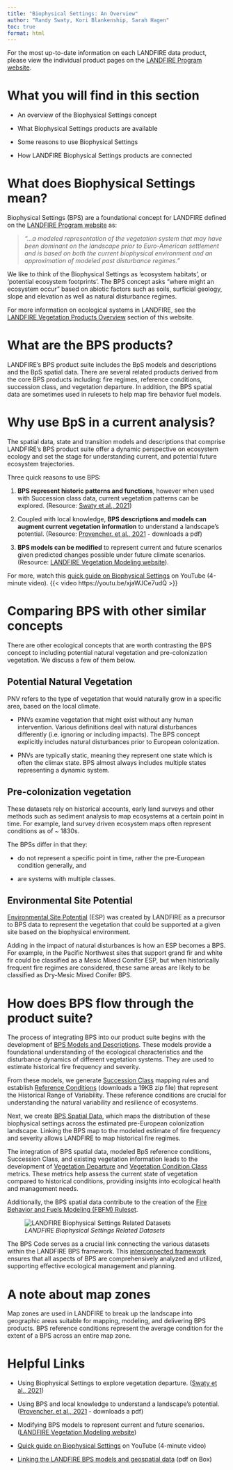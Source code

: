 ---
title: "Biophysical Settings: An Overview"
author: "Randy Swaty, Kori Blankenship, Sarah Hagen"
toc: true
format: html
---

::: callout-note
For the most up-to-date information on each LANDFIRE data product, please view the individual product pages on the [LANDFIRE Program website](https://www.landfire.gov).
:::

# What you will find in this section

-   An overview of the Biophysical Settings concept

-   What Biophysical Settings products are available

-   Some reasons to use Biophysical Settings

-   How LANDFIRE Biophysical Settings products are connected

# What does Biophysical Settings mean?

Biophysical Settings (BPS) are a foundational concept for LANDFIRE defined on the [LANDFIRE Program website](https://landfire.gov/vegetation/bps) as:

> *“…a modeled representation of the vegetation system that may have been dominant on the landscape prior to Euro-American settlement and is based on both the current biophysical environment and an approximation of modeled past disturbance regimes.”*
> 

We like to think of the Biophysical Settings as ‘ecosystem habitats’, or ‘potential ecosystem footprints’. The BPS concept asks “where might an ecosystem occur” based on abiotic factors such as soils, surficial geology, slope and elevation as well as natural disturbance regimes.

For more information on ecological systems in LANDFIRE, see the [LANDFIRE Vegetation Products Overview](../../1_Vegetation/1_lf-vegetation-data.qmd) section of this website.

# What are the BPS products?

LANDFIRE’s BPS product suite includes the BpS models and descriptions and the BpS spatial data. There are several related products derived from the core BPS products including: fire regimes, reference conditions, succession class, and vegetation departure. In addition, the BPS spatial data are sometimes used in rulesets to help map fire behavior fuel models.

# Why use BpS in a current analysis?

The spatial data, state and transition models and descriptions that comprise LANDFIRE’s BPS product suite offer a dynamic perspective on ecosystem ecology and set the stage for understanding current, and potential future ecosystem trajectories.

Three quick reasons to use BPS:

1.  **BPS represent historic patterns and functions**, however when used with Succession class data, current vegetation patterns can be explored. (Resource: [Swaty et al., 2021](https://www.mdpi.com/2073-445X/11/1/28))

2.  Coupled with local knowledge, **BPS descriptions and models can augment current vegetation information** to understand a landscape’s potential. (Resource: [Provencher. et al., 2021](https://www.mdpi.com/2225-1154/9/5/79/pdf) - downloads a pdf)

3.  **BPS models can be modified** to represent current and future scenarios given predicted changes possible under future climate scenarios. (Resource: [LANDFIRE Vegetation Modeling website](https://thenatureconservancy.github.io/landfiremodels/index.html)).

For more, watch this [quick guide on Biophysical Settings](https://youtu.be/xjaWJCe7udQ) on YouTube (4-minute video). {{< video https://youtu.be/xjaWJCe7udQ >}}

# Comparing BPS with other similar concepts
There are other ecological concepts that are worth contrasting the BPS concept to including potential natural vegetation and pre-colonization vegetation. We discuss a few of them below.

## Potential Natural Vegetation

PNV refers to the type of vegetation that would naturally grow in a specific area, based on the local climate.

-   PNVs examine vegetation that might exist without any human intervention. Various definitions deal with natural disturbances differently (i.e. ignoring or including impacts). The BPS concept explicitly includes natural disturbances prior to European colonization.

-   PNVs are typically static, meaning they represent one state which is often the climax state. BPS almost always includes multiple states representing a dynamic system.

## Pre-colonization vegetation

These datasets rely on historical accounts, early land surveys and other methods such as sediment analysis to map ecosystems at a certain point in time. For example, land survey driven ecosystem maps often represent conditions as of ~ 1830s. 

The BPSs differ in that they:

-   do not represent a specific point in time, rather the pre-European condition generally, and

-   are systems with multiple classes.

## Environmental Site Potential

[Environmental Site Potential](https://landfire.gov/vegetation/esp) (ESP) was created by LANDFIRE as a precursor to BPS data to represent the vegetation that could be supported at a given site based on the biophysical environment.

Adding in the impact of natural disturbances is how an ESP becomes a BPS. For example, in the Pacific Northwest sites that support grand fir and white fir could be classified as a Mesic Mixed Conifer ESP, but when historically frequent fire regimes are considered, these same areas are likely to be classified as Dry-Mesic Mixed Conifer BPS.

# How does BPS flow through the product suite?

The process of integrating BPS into our product suite begins with the development of [BPS Models and Descriptions](https://www.landfire.gov/vegetation/bps-models). These models provide a foundational understanding of the ecological characteristics and the disturbance dynamics of different vegetation systems. They are used to estimate historical fire frequency and severity.

From these models, we generate [Succession Class](https://www.landfire.gov/vegetation/sclass) mapping rules and establish [Reference Conditions](https://www.landfire.gov/sites/default/files/zip/LANDFIRE_CONUS_Reference_Condition_Table_August_2020.zip) (downloads a 19KB zip file) that represent the Historical Range of Variability. These reference conditions are crucial for understanding the natural variability and resilience of ecosystems.

Next, we create [BPS Spatial Data](https://www.landfire.gov/vegetation/bps), which maps the distribution of these biophysical settings across the estimated pre-European colonization landscape. Linking the BPS map to the modeled estimate of fire frequency and severity allows LANDFIRE to map historical fire regimes.

The integration of BPS spatial data, modeled BpS reference conditions, Succession Class, and existing vegetation information leads to the development of [Vegetation Departure](https://www.landfire.gov/vegetation/vdep) and [Vegetation Condition Class](https://www.landfire.gov/vegetation/vcc) metrics. These metrics help assess the current state of vegetation compared to historical conditions, providing insights into ecological health and management needs.

Additionally, the BPS spatial data contribute to the creation of the [Fire Behavior and Fuels Modeling (FBFM) Ruleset](https://www.landfire.gov/fuel/fuel_rulesets_db).

![*LANDFIRE Biophysical Settings Related Datasets*](images/BpS_datasets.jpg){fig-alt="LANDFIRE BPS Related Datasets: BPS Descriptions Documents, BPS Descriptions Access Database, Historical Fire Regime Spatial Data, BPS Spatial Data, Vegetation Departure Spatial Data, Reference Condition Table, ST-Sim Reference Condition Models, Succession Class Mapping Rules. BPS code is the link."}

The BPS Code serves as a crucial link connecting the various datasets within the LANDFIRE BPS framework. This [interconnected framework](https://tnc.app.box.com/s/jyostw32akl86j3s9q3481tjmkus9w58) ensures that all aspects of BPS are comprehensively analyzed and utilized, supporting effective ecological management and planning.

# A note about map zones

Map zones are used in LANDFIRE to break up the landscape into geographic areas suitable for mapping, modeling, and delivering BPS products. BPS reference conditions represent the average condition for the extent of a BPS across an entire map zone.

# Helpful Links

- Using Biophysical Settings to explore vegetation departure. ([Swaty et al., 2021](https://www.mdpi.com/2073-445X/11/1/28))

- Using BPS and local knowledge to understand a landscape’s potential. ([Provencher. et al., 2021](https://www.mdpi.com/2225-1154/9/5/79/pdf) - downloads a pdf)

- Modifying BPS models to represent current and future scenarios. ([LANDFIRE Vegetation Modeling website](https://thenatureconservancy.github.io/landfiremodels/index.html))

- [Quick guide on Biophysical Settings](https://youtu.be/xjaWJCe7udQ) on YouTube (4-minute video)

- [Linking the LANDFIRE BPS models and geospatial data](https://tnc.app.box.com/s/jyostw32akl86j3s9q3481tjmkus9w58) (pdf on Box)
